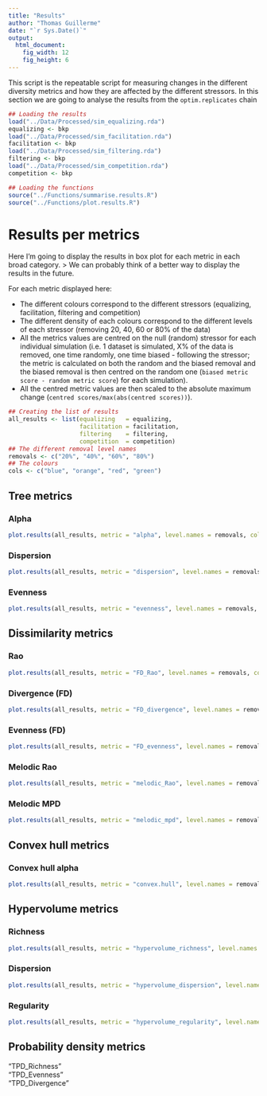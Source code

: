```yaml
---
title: "Results"
author: "Thomas Guillerme"
date: "`r Sys.Date()`"
output:
  html_document:
    fig_width: 12
    fig_height: 6
---
```


This script is the repeatable script for measuring changes in the different diversity metrics and how they are affected by the different stressors. 
In this section we are going to analyse the results from the `optim.replicates` chain

```r
## Loading the results
load("../Data/Processed/sim_equalizing.rda")
equalizing <- bkp
load("../Data/Processed/sim_facilitation.rda")
facilitation <- bkp
load("../Data/Processed/sim_filtering.rda")
filtering <- bkp
load("../Data/Processed/sim_competition.rda")
competition <- bkp
```

```r
## Loading the functions
source("../Functions/summarise.results.R")
source("../Functions/plot.results.R")
```

# Results per metrics

Here I'm going to display the results in box plot for each metric in each broad category.
> We can probably think of a better way to display the results in the future.

For each metric displayed here:
 
 * The different colours correspond to the different stressors (equalizing, facilitation, filtering and competition)
 * The different density of each colours correspond to the different levels of each stressor (removing 20, 40, 60 or 80% of the data)
 * All the metrics values are centred on the null (random) stressor for each individual simulation (i.e. 1 dataset is simulated, X% of the data is removed, one time randomly, one time biased - following the stressor; the metric is calculated on both the random and the biased removal and the biased removal is then centred on the random one (`biased metric score - random metric score`) for each simulation).
 * All the centred metric values are then scaled to the absolute maximum change (`centred scores/max(abs(centred scores))`).

```r
## Creating the list of results
all_results <- list(equalizing   = equalizing,
                    facilitation = facilitation,
                    filtering    = filtering,
                    competition  = competition)
## The different removal level names
removals <- c("20%", "40%", "60%", "80%")
## The colours
cols <- c("blue", "orange", "red", "green")
```

## Tree metrics

### Alpha

```r
plot.results(all_results, metric = "alpha", level.names = removals, col = cols)
```

### Dispersion

```r
plot.results(all_results, metric = "dispersion", level.names = removals, col = cols)
```

### Evenness

```r
plot.results(all_results, metric = "evenness", level.names = removals, col = cols, legend.pos = "bottomright")
```

## Dissimilarity metrics 

### Rao

```r
plot.results(all_results, metric = "FD_Rao", level.names = removals, col = cols, legend.pos = "bottomright")
```

### Divergence (FD)

```r
plot.results(all_results, metric = "FD_divergence", level.names = removals, col = cols, legend.pos = "bottomright")
```

### Evenness (FD)

```r
plot.results(all_results, metric = "FD_evenness", level.names = removals, col = cols, legend.pos = "bottomright")
```

### Melodic Rao

```r
plot.results(all_results, metric = "melodic_Rao", level.names = removals, col = cols, legend.pos = "bottomright")
```

### Melodic MPD

```r
plot.results(all_results, metric = "melodic_mpd", level.names = removals, col = cols)
```         

## Convex hull metrics

### Convex hull alpha

```r
plot.results(all_results, metric = "convex.hull", level.names = removals, col = cols)
```  

## Hypervolume metrics

### Richness

```r
plot.results(all_results, metric = "hypervolume_richness", level.names = removals, col = cols, legend.pos = "bottomright")
``` 

### Dispersion

```r
plot.results(all_results, metric = "hypervolume_dispersion", level.names = removals, col = cols, legend.pos = "bottomright")
``` 

### Regularity

```r
plot.results(all_results, metric = "hypervolume_regularity", level.names = removals, col = cols)
``` 

## Probability density metrics



"TPD_Richness"            
"TPD_Evenness"            
"TPD_Divergence"  
